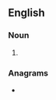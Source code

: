 {{also|thêtas}}
==English==

===Noun===
{{head|en|noun plural form}}

# {{plural of|theta|lang=en}}

===Anagrams===
* {{anagrams|en|a=aehstt|hatest|stathe}}